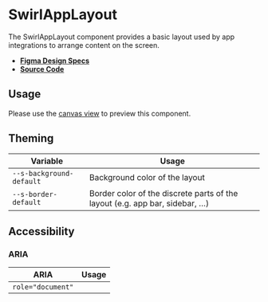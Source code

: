 
<Meta title="Components/SwirlAppLayout" />

# SwirlAppLayout

The SwirlAppLayout component provides a basic layout used by app integrations to
arrange content on the screen.

- **[Figma Design Specs](#)**
- **[Source Code](https://github.com/flip-corp/swirl/tree/main/packages/swirl-components/src/components/swirl-app-layout)**

## Usage

Please use the
[canvas view](?path=/story/components-swirlapplayout--swirl-app-layout) to
preview this component.

<ArgsTable story="." />

## Theming

| Variable                 | Usage                                                                       |
| ------------------------ | --------------------------------------------------------------------------- |
| `--s-background-default` | Background color of the layout                                              |
| `--s-border-default`     | Border color of the discrete parts of the layout (e.g. app bar, sidebar, …) |

## Accessibility

### ARIA

| ARIA              | Usage |
| ----------------- | ----- |
| `role="document"` |       |
